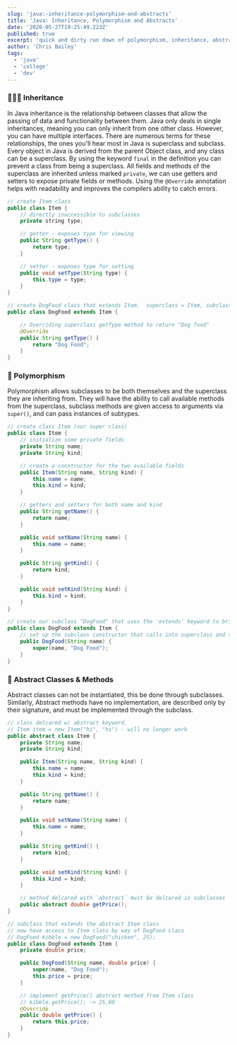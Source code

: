```yaml
---
slug: 'java:-inheritance-polymorphism-and-abstracts'
title: 'Java: Inheritance, Polymorphism and Abstracts'
date: '2020-05-27T19:25:49.223Z'
published: true
excerpt: 'quick and dirty run down of polymorphism, inheritance, abstract classes and methods in Java.'
author: 'Chris Bailey'
tags:
  - 'java'
  - 'college'
  - 'dev'
---
```


### 👨‍👩‍👦 Inheritance

In Java inheritance is the relationship between classes that allow the passing of data and functionality between them. Java only deals in single inheritances, meaning you can only inherit from one other class. However, you can have multiple interfaces. There are numerous terms for these relationships, the ones you'll hear most in Java is superclass and subclass. Every object in Java is derived from the parent Object class, and any class can be a superclass. By using the keyword `final` in the definition you can prevent a class from being a superclass. All fields and methods of the superclass are inherited unless marked `private`, we can use getters and setters to expose private fields or methods. Using the `@Override` annotation helps with readability and improves the compilers ability to catch errors.

```java
// create Item class
public class Item {
    // directly inaccessible to subclasses
    private string type;

    // getter - exposes type for viewing
    public String getType() {
        return type;
    }

    // setter - exposes type for setting
    public void setType(String type) {
        this.type = type;
    }
}

// create DogFood class that extends Item.  superclass = Item, subclass = DogFood
public class DogFood extends Item {

    // Overriding superclass getType method to return "Dog food"
    @Override
    public String getType() {
        return "Dog Food";
    }
}
```

### 👴 Polymorphism

Polymorphism allows subclasses to be both themselves and the superclass they are inheriting from. They will have the ability to call available methods from the superclass, subclass methods are given access to arguments via `super()`, and can pass instances of subtypes.

```java
// create class Item (our super class)
public class Item {
    // initialize some private fields
    private String name;
    private String kind;

    // create a constructor for the two available fields
    public Item(String name, String kind) {
        this.name = name;
        this.kind = kind;
    }

    // getters and setters for both name and kind
    public String getName() {
        return name;
    }

    public void setName(String name) {
        this.name = name;
    }

    public String getKind() {
        return kind;
    }

    public void setKind(String kind) {
        this.kind = kind;
    }
}

// create our subclass "DogFood" that uses the 'extends' keyword to bring in Item class.
public class DogFood extends Item {
    // set up the subclass constructor that calls into superclass and sets the kind field.
    public DogFood(String name) {
        super(name, "Dog Food");
    }
}
```

### 🎨 Abstract Classes & Methods

Abstract classes can not be instantiated, this be done through subclasses. Similarly, Abstract methods have no implementation, are described only by their signature, and must be implemented through the subclass.

```java
// class delcared w/ abstract keyword.
// Item item = new Item("hi", "hi") - will no longer work
public abstract class Item {
    private String name;
    private String kind;

    public Item(String name, String kind) {
        this.name = name;
        this.kind = kind;
    }

    public String getName() {
        return name;
    }

    public void setName(String name) {
        this.name = name;
    }

    public String getKind() {
        return kind;
    }

    public void setKind(String kind) {
        this.kind = kind;
    }

    // method delcared with `abstract` must be delcared in subclasses
    public abstract double getPrice();
}

// subclass that extends the abstract Item class
// now have access to Item class by way of DogFood class
// DogFood kibble = new DogFood("chicken", 25);
public class DogFood extends Item {
    private double price;

    public DogFood(String name, double price) {
        super(name, "Dog Food");
        this.price = price;
    }

    // implement getPrice() abstract method from Item class
    // kibble.getPrice(); -> 25,00
    @Override
    public double getPrice() {
        return this.price;
    }
}
```
